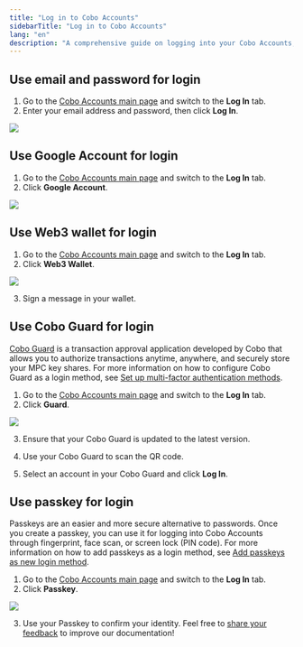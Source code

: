 ```yaml
---
title: "Log in to Cobo Accounts"
sidebarTitle: "Log in to Cobo Accounts"
lang: "en"
description: "A comprehensive guide on logging into your Cobo Accounts, detailing the steps for secure access and troubleshooting common login issues."
---
```


## Use email and password for login

1. Go to the [Cobo Accounts main page](https://accounts.cobo.com/) and switch to the **Log In** tab.
2. Enter your email address and password, then click **Log In**.

<img src="/en/images/cobo-accounts/-srHe9u4-CKdI4g1oFtV60EcPvltUBmBwoK5ht4oUjZqjrgWOFehBeMAi1LbkhK_nQhCocBtGJ3KQPeRULnFwg5w1-q0OMOg3nrYu3fVPxrL3cIvBC5ZfMFZTDleY0YsDtHRrRGGVyHtLqAnvtDhfns.png" className="screenshot_modal"/>

## Use Google Account for login

1. Go to the [Cobo Accounts main page](https://accounts.cobo.com/) and switch to the **Log In** tab.
2. Click **Google Account**.

<img src="/en/images/cobo-accounts/-srHe9u4-CKdI4g1oFtV60EcPvltUBmBwoK5ht4oUjZqjrgWOFehBeMAi1LbkhK_nQhCocBtGJ3KQPeRULnFwg5w1-q0OMOg3nrYu3fVPxrL3cIvBC5ZfMFZTDleY0YsDtHRrRGGVyHtLqAnvtDhfns.png" className="screenshot_modal"/>

## Use Web3 wallet for login

1. Go to the [Cobo Accounts main page](https://accounts.cobo.com/) and switch to the **Log In** tab.
2. Click **Web3 Wallet**.

<img src="/en/images/cobo-accounts/-srHe9u4-CKdI4g1oFtV60EcPvltUBmBwoK5ht4oUjZqjrgWOFehBeMAi1LbkhK_nQhCocBtGJ3KQPeRULnFwg5w1-q0OMOg3nrYu3fVPxrL3cIvBC5ZfMFZTDleY0YsDtHRrRGGVyHtLqAnvtDhfns.png" className="screenshot_modal"/>

3. Sign a message in your wallet.

## Use Cobo Guard for login

<Note>[Cobo Guard](/en/guard/introduction) is a transaction approval application developed by Cobo that allows you to authorize transactions anytime, anywhere, and securely store your MPC key shares. For more information on how to configure Cobo Guard as a login method, see [Set up multi-factor authentication methods](/en/accounts/set-up-mfa).</Note>

1. Go to the [Cobo Accounts main page](https://accounts.cobo.com/) and switch to the **Log In** tab.
2. Click **Guard**.

<img src="/en/images/cobo-accounts/-srHe9u4-CKdI4g1oFtV60EcPvltUBmBwoK5ht4oUjZqjrgWOFehBeMAi1LbkhK_nQhCocBtGJ3KQPeRULnFwg5w1-q0OMOg3nrYu3fVPxrL3cIvBC5ZfMFZTDleY0YsDtHRrRGGVyHtLqAnvtDhfns.png" className="screenshot_modal"/>

3. Ensure that your Cobo Guard is updated to the latest version.
4. Use your Cobo Guard to scan the QR code.

5. Select an account in your Cobo Guard and click **Log In**.

## Use passkey for login

<Note>Passkeys are an easier and more secure alternative to passwords. Once you create a passkey, you can use it for logging into Cobo Accounts through fingerprint, face scan, or screen lock (PIN code). For more information on how to add passkeys as a login method, see [Add passkeys as new login method](/en/accounts/add-passkey-as-login-method).</Note>

1. Go to the [Cobo Accounts main page](https://accounts.cobo.com/) and switch to the **Log In** tab.
2. Click **Passkey**.

<img src="/en/images/cobo-accounts/-srHe9u4-CKdI4g1oFtV60EcPvltUBmBwoK5ht4oUjZqjrgWOFehBeMAi1LbkhK_nQhCocBtGJ3KQPeRULnFwg5w1-q0OMOg3nrYu3fVPxrL3cIvBC5ZfMFZTDleY0YsDtHRrRGGVyHtLqAnvtDhfns.png" className="screenshot_modal"/>

3. Use your Passkey to confirm your identity.
<Tip>Feel free to [share your feedback](https://forms.zohopublic.com/cobo/form/DocumentFeedbackForm/formperma/QvLOhxJv1_JMsJ-1dleZ8Itb_7rzN-LtgvsDdxosoVI?referrername=manuals) to improve our documentation!</Tip>
